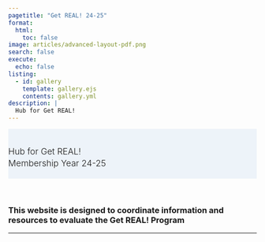 ```yaml
---
pagetitle: "Get REAL! 24-25"
format:
  html:
    toc: false
image: articles/advanced-layout-pdf.png
search: false
execute:
  echo: false
listing:
  - id: gallery
    template: gallery.ejs
    contents: gallery.yml
description: |
  Hub for Get REAL! 
---
```


:::::: {#hero-banner .column-screen}
::::: {.grid .column-page}
:::: {.headline .g-col-lg-6 .g-col-12 .g-col-md-12}
::: h1
Hub for Get REAL!
:::

Membership Year 24-25
::::
:::::
::::::

<br>

<h3>This website is designed to coordinate information and resources to evaluate the Get REAL! Program</h3>

::: {#gallery .column-page}
:::

<style>
#hero-banner {
  padding-top: 35px;
  background-color: rgb(237,243,249);
}
#quarto-content main { 
  margin-top: 0;
  padding-top: 0;
}
html {
  scroll-behavior: smooth;
}
.headline {
font-size: 1.25em;
font-weight: 300;
padding-bottom: 1em;
}
.headline p {
  margin: 0;
  padding-bottom: 0.2rem;
}
.headline a {
  text-decoration: none;
}
.headline ul li {
  margin-bottom: 0.3em;
}
.carousel.card {
  padding-top: 2em;
}
.carousel img {
  width: 70%;
  margin-bottom: 110px;
}
.carousel-control-prev-icon, .carousel-control-next-icon {
  margin-bottom: 110px;
}
.carousel-caption {
  padding-top: 1em;
}
.touch {
  
}
</style>

------------------------------------------------------------------------
